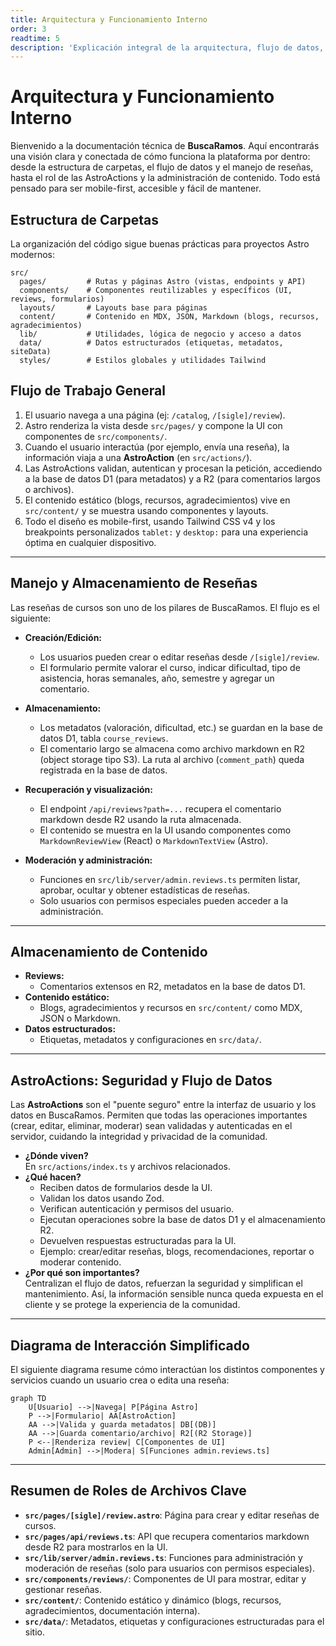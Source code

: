 ```yaml
---
title: Arquitectura y Funcionamiento Interno
order: 3
readtime: 5
description: 'Explicación integral de la arquitectura, flujo de datos, manejo de reseñas y almacenamiento en BuscaRamos.'
---
```


# Arquitectura y Funcionamiento Interno

Bienvenido a la documentación técnica de **BuscaRamos**. Aquí encontrarás una visión clara y conectada de cómo funciona la plataforma por dentro: desde la estructura de carpetas, el flujo de datos y el manejo de reseñas, hasta el rol de las AstroActions y la administración de contenido. Todo está pensado para ser mobile-first, accesible y fácil de mantener.

## Estructura de Carpetas

La organización del código sigue buenas prácticas para proyectos Astro modernos:

```plaintext
src/
  pages/         # Rutas y páginas Astro (vistas, endpoints y API)
  components/    # Componentes reutilizables y específicos (UI, reviews, formularios)
  layouts/       # Layouts base para páginas
  content/       # Contenido en MDX, JSON, Markdown (blogs, recursos, agradecimientos)
  lib/           # Utilidades, lógica de negocio y acceso a datos
  data/          # Datos estructurados (etiquetas, metadatos, siteData)
  styles/        # Estilos globales y utilidades Tailwind
```

## Flujo de Trabajo General

1. El usuario navega a una página (ej: `/catalog`, `/[sigle]/review`).
2. Astro renderiza la vista desde `src/pages/` y compone la UI con componentes de `src/components/`.
3. Cuando el usuario interactúa (por ejemplo, envía una reseña), la información viaja a una **AstroAction** (en `src/actions/`).
4. Las AstroActions validan, autentican y procesan la petición, accediendo a la base de datos D1 (para metadatos) y a R2 (para comentarios largos o archivos).
5. El contenido estático (blogs, recursos, agradecimientos) vive en `src/content/` y se muestra usando componentes y layouts.
6. Todo el diseño es mobile-first, usando Tailwind CSS v4 y los breakpoints personalizados `tablet:` y `desktop:` para una experiencia óptima en cualquier dispositivo.

---

## Manejo y Almacenamiento de Reseñas

Las reseñas de cursos son uno de los pilares de BuscaRamos. El flujo es el siguiente:

- **Creación/Edición:**
  - Los usuarios pueden crear o editar reseñas desde `/[sigle]/review`.
  - El formulario permite valorar el curso, indicar dificultad, tipo de asistencia, horas semanales, año, semestre y agregar un comentario.

- **Almacenamiento:**
  - Los metadatos (valoración, dificultad, etc.) se guardan en la base de datos D1, tabla `course_reviews`.
  - El comentario largo se almacena como archivo markdown en R2 (object storage tipo S3). La ruta al archivo (`comment_path`) queda registrada en la base de datos.

- **Recuperación y visualización:**
  - El endpoint `/api/reviews?path=...` recupera el comentario markdown desde R2 usando la ruta almacenada.
  - El contenido se muestra en la UI usando componentes como `MarkdownReviewView` (React) o `MarkdownTextView` (Astro).

- **Moderación y administración:**
  - Funciones en `src/lib/server/admin.reviews.ts` permiten listar, aprobar, ocultar y obtener estadísticas de reseñas.
  - Solo usuarios con permisos especiales pueden acceder a la administración.

---

## Almacenamiento de Contenido

- **Reviews:**
  - Comentarios extensos en R2, metadatos en la base de datos D1.
- **Contenido estático:**
  - Blogs, agradecimientos y recursos en `src/content/` como MDX, JSON o Markdown.
- **Datos estructurados:**
  - Etiquetas, metadatos y configuraciones en `src/data/`.

---

## AstroActions: Seguridad y Flujo de Datos

Las **AstroActions** son el "puente seguro" entre la interfaz de usuario y los datos en BuscaRamos. Permiten que todas las operaciones importantes (crear, editar, eliminar, moderar) sean validadas y autenticadas en el servidor, cuidando la integridad y privacidad de la comunidad.

- **¿Dónde viven?**  
  En `src/actions/index.ts` y archivos relacionados.
- **¿Qué hacen?**
  - Reciben datos de formularios desde la UI.
  - Validan los datos usando Zod.
  - Verifican autenticación y permisos del usuario.
  - Ejecutan operaciones sobre la base de datos D1 y el almacenamiento R2.
  - Devuelven respuestas estructuradas para la UI.
  - Ejemplo: crear/editar reseñas, blogs, recomendaciones, reportar o moderar contenido.
- **¿Por qué son importantes?**  
  Centralizan el flujo de datos, refuerzan la seguridad y simplifican el mantenimiento. Así, la información sensible nunca queda expuesta en el cliente y se protege la experiencia de la comunidad.

---

## Diagrama de Interacción Simplificado

El siguiente diagrama resume cómo interactúan los distintos componentes y servicios cuando un usuario crea o edita una reseña:

```mermaid
graph TD
    U[Usuario] -->|Navega| P[Página Astro]
    P -->|Formulario| AA[AstroAction]
    AA -->|Valida y guarda metadatos| DB[(DB)]
    AA -->|Guarda comentario/archivo| R2[(R2 Storage)]
    P <--|Renderiza review| C[Componentes de UI]
    Admin[Admin] -->|Modera| S[Funciones admin.reviews.ts]
```

---

## Resumen de Roles de Archivos Clave

- **`src/pages/[sigle]/review.astro`**: Página para crear y editar reseñas de cursos.
- **`src/pages/api/reviews.ts`**: API que recupera comentarios markdown desde R2 para mostrarlos en la UI.
- **`src/lib/server/admin.reviews.ts`**: Funciones para administración y moderación de reseñas (solo para usuarios con permisos especiales).
- **`src/components/reviews/`**: Componentes de UI para mostrar, editar y gestionar reseñas.
- **`src/content/`**: Contenido estático y dinámico (blogs, recursos, agradecimientos, documentación interna).
- **`src/data/`**: Metadatos, etiquetas y configuraciones estructuradas para el sitio.
